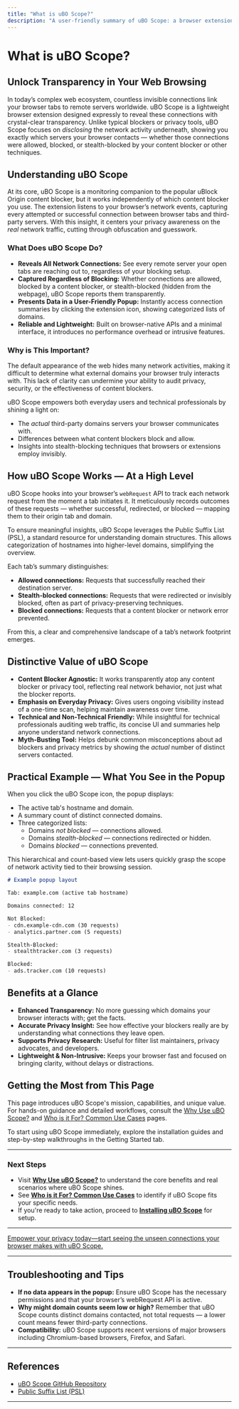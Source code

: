 ```yaml
---
title: "What is uBO Scope?"
description: "A user-friendly summary of uBO Scope: a browser extension designed to transparently reveal all network connections—attempted or allowed—between browser tabs and remote servers, regardless of which content blocker is active. Emphasizes everyday privacy and reliability for users and technical professionals."
---
```


# What is uBO Scope?

## Unlock Transparency in Your Web Browsing

In today’s complex web ecosystem, countless invisible connections link your browser tabs to remote servers worldwide. uBO Scope is a lightweight browser extension designed expressly to reveal these connections with crystal-clear transparency. Unlike typical blockers or privacy tools, uBO Scope focuses on *disclosing* the network activity underneath, showing you exactly which servers your browser contacts — whether those connections were allowed, blocked, or stealth-blocked by your content blocker or other techniques.

## Understanding uBO Scope

At its core, uBO Scope is a monitoring companion to the popular uBlock Origin content blocker, but it works independently of which content blocker you use. The extension listens to your browser’s network events, capturing every attempted or successful connection between browser tabs and third-party servers. With this insight, it centers your privacy awareness on the *real* network traffic, cutting through obfuscation and guesswork.

### What Does uBO Scope Do?

- **Reveals All Network Connections:** See every remote server your open tabs are reaching out to, regardless of your blocking setup.
- **Captured Regardless of Blocking:** Whether connections are allowed, blocked by a content blocker, or stealth-blocked (hidden from the webpage), uBO Scope reports them transparently.
- **Presents Data in a User-Friendly Popup:** Instantly access connection summaries by clicking the extension icon, showing categorized lists of domains.
- **Reliable and Lightweight:** Built on browser-native APIs and a minimal interface, it introduces no performance overhead or intrusive features.

### Why is This Important?

The default appearance of the web hides many network activities, making it difficult to determine what external domains your browser truly interacts with. This lack of clarity can undermine your ability to audit privacy, security, or the effectiveness of content blockers.

uBO Scope empowers both everyday users and technical professionals by shining a light on:

- The *actual* third-party domains servers your browser communicates with.
- Differences between what content blockers block and allow.
- Insights into stealth-blocking techniques that browsers or extensions employ invisibly.


## How uBO Scope Works — At a High Level

uBO Scope hooks into your browser’s `webRequest` API to track each network request from the moment a tab initiates it. It meticulously records outcomes of these requests — whether successful, redirected, or blocked — mapping them to their origin tab and domain.

To ensure meaningful insights, uBO Scope leverages the Public Suffix List (PSL), a standard resource for understanding domain structures. This allows categorization of hostnames into higher-level domains, simplifying the overview.

Each tab’s summary distinguishes:

- **Allowed connections:** Requests that successfully reached their destination server.
- **Stealth-blocked connections:** Requests that were redirected or invisibly blocked, often as part of privacy-preserving techniques.
- **Blocked connections:** Requests that a content blocker or network error prevented.

From this, a clear and comprehensive landscape of a tab’s network footprint emerges.

## Distinctive Value of uBO Scope

- **Content Blocker Agnostic:** It works transparently atop any content blocker or privacy tool, reflecting real network behavior, not just what the blocker reports.
- **Emphasis on Everyday Privacy:** Gives users ongoing visibility instead of a one-time scan, helping maintain awareness over time.
- **Technical and Non-Technical Friendly:** While insightful for technical professionals auditing web traffic, its concise UI and summaries help anyone understand network connections.
- **Myth-Busting Tool:** Helps debunk common misconceptions about ad blockers and privacy metrics by showing the *actual* number of distinct servers contacted.


## Practical Example — What You See in the Popup

When you click the uBO Scope icon, the popup displays:

- The active tab's hostname and domain.
- A summary count of distinct connected domains.
- Three categorized lists:
  - Domains *not blocked* — connections allowed.
  - Domains *stealth-blocked* — connections redirected or hidden.
  - Domains *blocked* — connections prevented.

This hierarchical and count-based view lets users quickly grasp the scope of network activity tied to their browsing session.

```markdown
# Example popup layout

Tab: example.com (active tab hostname)

Domains connected: 12

Not Blocked:
- cdn.example-cdn.com (30 requests)
- analytics.partner.com (5 requests)

Stealth-Blocked:
- stealthtracker.com (3 requests)

Blocked:
- ads.tracker.com (10 requests)
```


## Benefits at a Glance

- **Enhanced Transparency:** No more guessing which domains your browser interacts with; get the facts.
- **Accurate Privacy Insight:** See how effective your blockers really are by understanding what connections they leave open.
- **Supports Privacy Research:** Useful for filter list maintainers, privacy advocates, and developers.
- **Lightweight & Non-Intrusive:** Keeps your browser fast and focused on bringing clarity, without delays or distractions.


## Getting the Most from This Page

This page introduces uBO Scope's mission, capabilities, and unique value. For hands-on guidance and detailed workflows, consult the [Why Use uBO Scope?](./value-proposition) and [Who is it For? Common Use Cases](./target-audience-use-cases) pages.

To start using uBO Scope immediately, explore the installation guides and step-by-step walkthroughs in the Getting Started tab.


---

### Next Steps

- Visit **[Why Use uBO Scope?](/overview/introduction/value-proposition)** to understand the core benefits and real scenarios where uBO Scope shines.
- See **[Who is it For? Common Use Cases](/overview/introduction/target-audience-use-cases)** to identify if uBO Scope fits your specific needs.
- If you're ready to take action, proceed to **[Installing uBO Scope](/getting-started/installation-and-setup/installation-instructions)** for setup.


---

<u>Empower your privacy today—start seeing the unseen connections your browser makes with uBO Scope.</u>

---

## Troubleshooting and Tips

- **If no data appears in the popup:** Ensure uBO Scope has the necessary permissions and that your browser’s webRequest API is active.
- **Why might domain counts seem low or high?** Remember that uBO Scope counts distinct domains contacted, not total requests — a lower count means fewer third-party connections.
- **Compatibility:** uBO Scope supports recent versions of major browsers including Chromium-based browsers, Firefox, and Safari.


---

## References

- [uBO Scope GitHub Repository](https://github.com/gorhill/uBO-Scope)
- [Public Suffix List (PSL)](https://publicsuffix.org/)


---